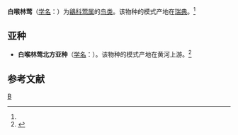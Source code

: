 {{Speciesbox
| genus = Sylvia
| species = curruca
| authority = ([[卡尔·林奈|Linnaeus]])<ref name='id3788'>{{cite web| url =http://www.bioinfo.cn/db05/BjdwSpecies.php?action=view&id=3788| title =白喉林莺| work =《中国动物物种编目数据库》| publisher =中国科学院微生物研究所| author =中国科学院动物研究所| accessdate =2009-04-04| deadurl =yes| archiveurl =https://web.archive.org/web/20160305024703/http://www.bioinfo.cn/db05/BjdwSpecies.php?action=view&id=3788| archivedate =2016-03-05}}</ref>
}}

'''白喉林莺'''（[[学名|学名]]：{{lang|la|''Sylvia curruca''}}）为[[鶲科|鶲科]][[莺属|莺属]]的[[鸟类|鸟类]]。该物种的模式产地在[[瑞典|瑞典]]。<ref name='id3788'/>

==亚种==
*'''白喉林莺北方亚种'''（[[学名|学名]]：{{lang|la|''Sylvia curruca chuancheica''}}）。该物种的模式产地在黄河上游。<ref name='id3789'>{{cite web| url =http://www.bioinfo.cn/db05/BjdwSpecies.php?action=view&id=3789| title =白喉林莺北方亚种| work =《中国动物物种编目数据库》| publisher =中国科学院微生物研究所| author =中国科学院动物研究所| accessdate =2009-04-04| deadurl =yes| archiveurl =https://web.archive.org/web/20160305054911/http://www.bioinfo.cn/db05/BjdwSpecies.php?action=view&id=3789| archivedate =2016-03-05}}</ref>

== 参考文献 ==
{{reflist}}
{{Taxonbar|from=Q206089}}

[[Category:莺属|B]]


{{雀形目小作品}}